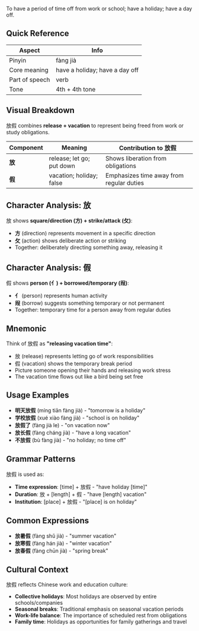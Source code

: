 To have a period of time off from work or school; have a holiday; have a day off.

## Quick Reference

| Aspect         | Info                          |
| -------------- | ----------------------------- |
| Pinyin         | fàng jià                      |
| Core meaning   | have a holiday; have a day off|
| Part of speech | verb                          |
| Tone           | 4th + 4th tone                |

## Visual Breakdown

放假 combines **release + vacation** to represent being freed from work or study obligations.

| Component | Meaning                     | Contribution to 放假                    |
| --------- | --------------------------- | -------------------------------------- |
| **放**    | release; let go; put down   | Shows liberation from obligations      |
| **假**    | vacation; holiday; false    | Emphasizes time away from regular duties|

## Character Analysis: 放

放 shows **square/direction (方) + strike/attack (攵)**:

- **方** (direction) represents movement in a specific direction
- **攵** (action) shows deliberate action or striking
- Together: deliberately directing something away, releasing it

## Character Analysis: 假

假 shows **person (亻) + borrowed/temporary (叚)**:

- **亻** (person) represents human activity
- **叚** (borrow) suggests something temporary or not permanent
- Together: temporary time for a person away from regular duties

## Mnemonic

Think of 放假 as **"releasing vacation time"**:

- 放 (release) represents letting go of work responsibilities
- 假 (vacation) shows the temporary break period
- Picture someone opening their hands and releasing work stress
- The vacation time flows out like a bird being set free

## Usage Examples

- **明天放假** (míng tiān fàng jià) - "tomorrow is a holiday"
- **学校放假** (xué xiào fàng jià) - "school is on holiday"
- **放假了** (fàng jià le) - "on vacation now"
- **放长假** (fàng cháng jià) - "have a long vacation"
- **不放假** (bù fàng jià) - "no holiday; no time off"

## Grammar Patterns

放假 is used as:

- **Time expression**: [time] + 放假 - "have holiday [time]"
- **Duration**: 放 + [length] + 假 - "have [length] vacation"
- **Institution**: [place] + 放假 - "[place] is on holiday"

## Common Expressions

- **放暑假** (fàng shǔ jià) - "summer vacation"
- **放寒假** (fàng hán jià) - "winter vacation"  
- **放春假** (fàng chūn jià) - "spring break"

## Cultural Context

放假 reflects Chinese work and education culture:

- **Collective holidays**: Most holidays are observed by entire schools/companies
- **Seasonal breaks**: Traditional emphasis on seasonal vacation periods
- **Work-life balance**: The importance of scheduled rest from obligations
- **Family time**: Holidays as opportunities for family gatherings and travel
